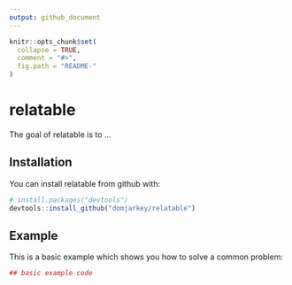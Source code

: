 ```yaml
---
output: github_document
---
```


<!-- README.md is generated from README.Rmd. Please edit that file -->

```r
knitr::opts_chunk$set(
  collapse = TRUE,
  comment = "#>",
  fig.path = "README-"
)
```

# relatable

The goal of relatable is to ...

## Installation

You can install relatable from github with:

```r
# install.packages("devtools")
devtools::install_github("domjarkey/relatable")
```

## Example

This is a basic example which shows you how to solve a common problem:

```r
## basic example code
```
